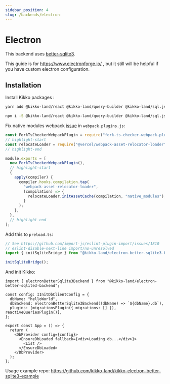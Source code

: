 ```yaml
---
sidebar_position: 4
slug: /backends/electron
---
```



# Electron

This backend uses [better-sqlite3](https://github.com/WiseLibs/better-sqlite3).

This guide is for https://www.electronforge.io/ , but it still will be helpful if you have custom electron configuration.

## Installation

Install Kikko packages :

<Tabs>
  <TabItem value="yarn" label="yarn" default>

```bash
yarn add @kikko-land/react @kikko-land/query-builder @kikko-land/sql.js @kikko-land/electron-better-sqlite3-backend
```

  </TabItem>
  <TabItem value="npm" label="npm">

```bash
npm i -S @kikko-land/react @kikko-land/query-builder @kikko-land/sql.js @kikko-land/electron-better-sqlite3-backend
```

  </TabItem>
</Tabs>

Fix native modules webpack [issue](https://github.com/electron-userland/electron-forge/issues/2412) in `webpack.plugins.js`:

```js
const ForkTsCheckerWebpackPlugin = require("fork-ts-checker-webpack-plugin");
// highlight-start
const relocateLoader = require("@vercel/webpack-asset-relocator-loader");
// highlight-end

module.exports = [
  new ForkTsCheckerWebpackPlugin(),
  // highlight-start
  {
    apply(compiler) {
      compiler.hooks.compilation.tap(
        "webpack-asset-relocator-loader",
        (compilation) => {
          relocateLoader.initAssetCache(compilation, "native_modules");
        }
      );
    },
  },
  // highlight-end
];
```

Add this to `preload.ts`:

```typescript
// See https://github.com/import-js/eslint-plugin-import/issues/1810
// eslint-disable-next-line import/no-unresolved
import { initSqliteBridge } from "@kikko-land/electron-better-sqlite3-backend/preload";

initSqliteBridge();
```

And init Kikko:

```tsx
import { electronBetterSqlite3Backend } from "@kikko-land/electron-better-sqlite3-backend";

const config: IInitDbClientConfig = {
  dbName: "helloWorld",
  dbBackend: electronBetterSqlite3Backend((dbName) => `${dbName}.db`),
  plugins: [migrationsPlugin({ migrations: [] }), reactiveQueriesPlugin()],
};

export const App = () => {
  return (
    <DbProvider config={config}>
      <EnsureDbLoaded fallback={<div>Loading db...</div>}>
        <List />
      </EnsureDbLoaded>
    </DbProvider>
  );
};
```

Usage example repo: https://github.com/kikko-land/kikko-electron-better-sqlite3-example
